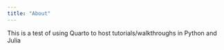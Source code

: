 ```yaml
---
title: "About"
---
```


This is a test of using Quarto to host tutorials/walkthroughs in Python and Julia

